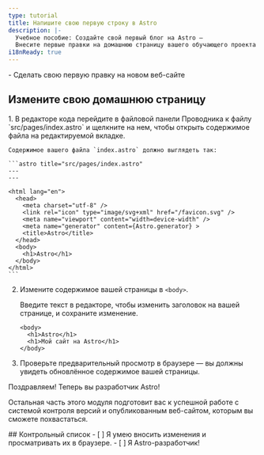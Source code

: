 ```yaml
---
type: tutorial
title: Напишите свою первую строку в Astro
description: |-
  Учебное пособие: Создайте свой первый блог на Astro —
  Внесите первые правки на домашнюю страницу вашего обучающего проекта
i18nReady: true
---
```


<PreCheck>
 - Сделать свою первую правку на новом веб-сайте
</PreCheck>

## Измените свою домашнюю страницу

<Steps>
1. В редакторе кода перейдите в файловой панели Проводника к файлу `src/pages/index.astro` и щелкните на нем, чтобы открыть содержимое файла на редактируемой вкладке.

    Содержимое вашего файла `index.astro` должно выглядеть так:

    ```astro title="src/pages/index.astro"
    ---
    ---

    <html lang="en">
      <head>
        <meta charset="utf-8" />
        <link rel="icon" type="image/svg+xml" href="/favicon.svg" />
        <meta name="viewport" content="width=device-width" />
        <meta name="generator" content={Astro.generator} >
        <title>Astro</title>
      </head>
      <body>
        <h1>Astro</h1>
      </body>
    </html>
    ```
    
2. Измените содержимое вашей страницы в `<body>`.

    Введите текст в редакторе, чтобы изменить заголовок на вашей странице, и сохраните изменение.

    ```astro title="src/pages/index.astro" del={2} ins={3}
    <body>
      <h1>Astro</h1>
      <h1>Мой сайт на Astro</h1>
    </body>
    ```
    
3. Проверьте предварительный просмотр в браузере — вы должны увидеть обновлённое содержимое вашей страницы.
</Steps>

Поздравляем! Теперь вы разработчик Astro!

Остальная часть этого модуля подготовит вас к успешной работе с системой контроля версий и опубликованным веб-сайтом, которым вы сможете похвастаться.



<Box icon="check-list">
## Контрольный список

<Checklist>
- [ ] Я умею вносить изменения и просматривать их в браузере.
- [ ] Я Astro-разработчик!
</Checklist>
</Box>
